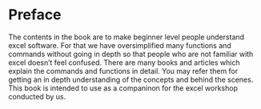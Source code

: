 # Preface {.unnumbered}

The contents in the book are to make beginner level people understand excel software. For that we have oversimplified many functions and commands without going in depth so that people who are not familiar with excel doesn't feel confused. There are many books and articles which explain the commands and functions in detail. You may refer them for getting an in depth understanding of the concepts and behind the scenes. This book is intended to use as a companinon for the excel workshop conducted by us.
